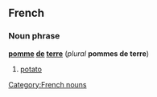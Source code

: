 ==French==
===Noun phrase===
'''[[pomme]] [[de]] [[terre]]''' (''plural'' '''pommes de terre''')

#[[potato]]

[[Category:French nouns]]